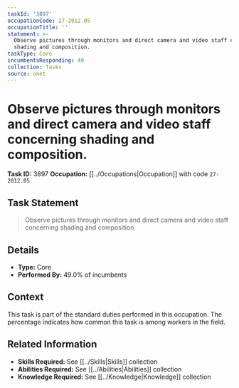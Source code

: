 ```yaml
---
taskId: '3897'
occupationCode: 27-2012.05
occupationTitle: ''
statement: >-
  Observe pictures through monitors and direct camera and video staff concerning
  shading and composition.
taskType: Core
incumbentsResponding: 49
collection: Tasks
source: onet
---
```

# Observe pictures through monitors and direct camera and video staff concerning shading and composition.

**Task ID:** 3897
**Occupation:** [[../Occupations|Occupation]] with code `27-2012.05`

## Task Statement

> Observe pictures through monitors and direct camera and video staff concerning shading and composition.

## Details

- **Type:** Core
- **Performed By:** 49.0% of incumbents

## Context

This task is part of the standard duties performed in this occupation. The percentage indicates how common this task is among workers in the field.

## Related Information

- **Skills Required:** See [[../Skills|Skills]] collection
- **Abilities Required:** See [[../Abilities|Abilities]] collection
- **Knowledge Required:** See [[../Knowledge|Knowledge]] collection
